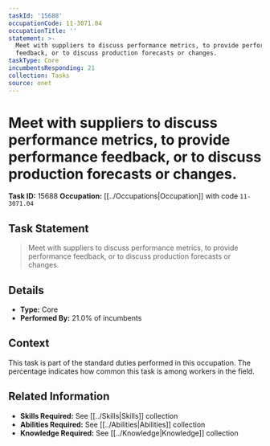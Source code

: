 ```yaml
---
taskId: '15688'
occupationCode: 11-3071.04
occupationTitle: ''
statement: >-
  Meet with suppliers to discuss performance metrics, to provide performance
  feedback, or to discuss production forecasts or changes.
taskType: Core
incumbentsResponding: 21
collection: Tasks
source: onet
---
```

# Meet with suppliers to discuss performance metrics, to provide performance feedback, or to discuss production forecasts or changes.

**Task ID:** 15688
**Occupation:** [[../Occupations|Occupation]] with code `11-3071.04`

## Task Statement

> Meet with suppliers to discuss performance metrics, to provide performance feedback, or to discuss production forecasts or changes.

## Details

- **Type:** Core
- **Performed By:** 21.0% of incumbents

## Context

This task is part of the standard duties performed in this occupation. The percentage indicates how common this task is among workers in the field.

## Related Information

- **Skills Required:** See [[../Skills|Skills]] collection
- **Abilities Required:** See [[../Abilities|Abilities]] collection
- **Knowledge Required:** See [[../Knowledge|Knowledge]] collection
